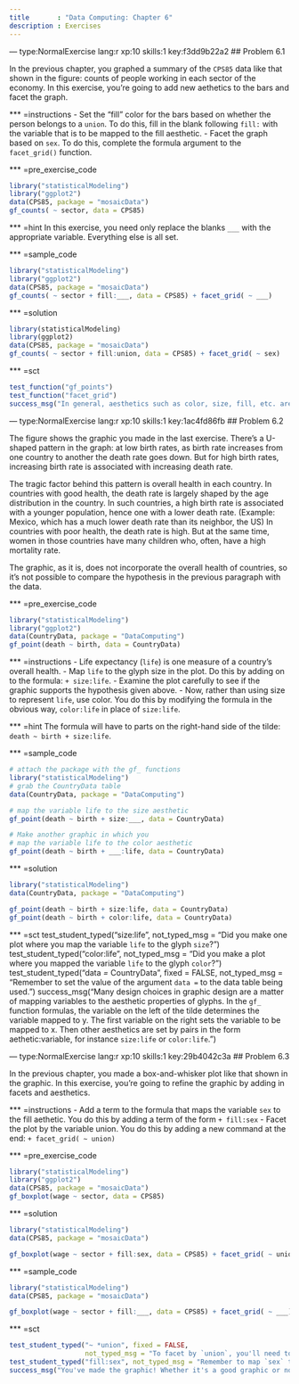 ```yaml
---
title       : "Data Computing: Chapter 6"
description : Exercises
---
```


--- type:NormalExercise lang:r xp:10 skills:1 key:f3dd9b22a2
## Problem 6.1

In the previous chapter, you graphed a summary of the `CPS85` data like that shown in the figure: counts of people working in each sector of the economy. In this exercise, you're going to add new aethetics to the bars and facet the graph.

*** =instructions
- Set the "fill" color for the bars based on whether the person belongs to a `union`. To do this, fill in the blank following `fill:` with the variable that is to be mapped to the fill aesthetic.
- Facet the graph based on `sex`. To do this, complete the formula argument to the `facet_grid()` function.

*** =pre_exercise_code
```r
library("statisticalModeling")
library("ggplot2")
data(CPS85, package = "mosaicData")
gf_counts( ~ sector, data = CPS85)
```

*** =hint
In this exercise, you need only replace the blanks `___` with the appropriate variable. Everything else is all set.


*** =sample_code
```r
library("statisticalModeling")
library("ggplot2")
data(CPS85, package = "mosaicData")
gf_counts( ~ sector + fill:___, data = CPS85) + facet_grid( ~ ___)
```


*** =solution
```r
library(statisticalModeling)
library(ggplot2)
data(CPS85, package = "mosaicData")
gf_counts( ~ sector + fill:union, data = CPS85) + facet_grid( ~ sex)
```

*** =sct
```r
test_function("gf_points")
test_function("facet_grid")
success_msg("In general, aesthetics such as color, size, fill, etc. are mapped to variables by adding into the formula a component in the form `aesthetic:variable`.")
```

--- type:NormalExercise lang:r xp:10 skills:1 key:1ac4fd86fb
## Problem 6.2

The figure shows the graphic you made in the last exercise. There's a U-shaped pattern in the graph: at low birth rates, as birth rate increases from one country to another the death rate goes down. But for high birth rates, increasing birth rate is associated with increasing death rate.

The tragic factor behind this pattern is overall health in each country. In countries with good health, the death rate is largely shaped by the age distribution in the country. In such countries, a high birth rate is associated with a younger population, hence one with a lower death rate. (Example: Mexico, which has a much lower death rate than its neighbor, the US) In countries with poor health, the death rate is high. But at the same time, women in those countries have many children who, often, have a high mortality rate.

The graphic, as it is, does not incorporate the overall health of countries, so it's not possible to compare the hypothesis in the previous paragraph with the data.

*** =pre_exercise_code
```r
library("statisticalModeling")
library("ggplot2")
data(CountryData, package = "DataComputing")
gf_point(death ~ birth, data = CountryData)
```

*** =instructions
- Life expectancy (`life`) is one measure of a country's overall health.
- Map `life` to the glyph size in the plot. Do this by adding on to the formula: `+ size:life`.
- Examine the plot carefully to see if the graphic supports the hypothesis given above.
- Now, rather than using size to represent `life`, use color. You do this by modifying the formula in the obvious way, `color:life` in place of `size:life`.


*** =hint
The formula will have to parts on the right-hand side of the tilde: `death ~ birth + size:life`. 

*** =sample_code
```r
# attach the package with the gf_ functions
library("statisticalModeling")
# grab the CountryData table
data(CountryData, package = "DataComputing")

# map the variable life to the size aesthetic
gf_point(death ~ birth + size:___, data = CountryData)

# Make another graphic in which you
# map the variable life to the color aesthetic
gf_point(death ~ birth + ___:life, data = CountryData)
```

*** =solution
```r
library("statisticalModeling")
data(CountryData, package = "DataComputing")

gf_point(death ~ birth + size:life, data = CountryData)
gf_point(death ~ birth + color:life, data = CountryData)
```

*** =sct
test_student_typed("size:life", not_typed_msg = "Did you make one plot where you map the variable `life` to the glyph `size`?")
test_student_typed("color:life", not_typed_msg = "Did you make a plot where you mapped the variable `life` to the glyph `color`?")
test_student_typed("data *= *CountryData", fixed = FALSE, not_typed_msg = "Remember to set the value of the argument `data = ` to the data table being used.")
success_msg("Many design choices in graphic design are a matter of mapping variables to the aesthetic properties of glyphs.  In the `gf_` function formulas, the variable on the left of the tilde determines the variable mapped to y. The first variable on the right sets the variable to be mapped to x. Then other aesthetics are set by pairs in the form aethetic:variable, for instance `size:life` or `color:life`.")

--- type:NormalExercise lang:r xp:10 skills:1  key:29b4042c3a
## Problem 6.3

In the previous chapter, you made a box-and-whisker plot like that shown in the graphic. In this exercise, you're going to refine the graphic by adding in facets and aesthetics.

*** =instructions
- Add a term to the formula that maps the variable `sex` to the fill aethetic. You do this by adding a term of the form `+ fill:sex`
- Facet the plot by the variable union. You do this by adding a new command at the end: `+ facet_grid( ~ union)`

*** =pre_exercise_code
```r
library("statisticalModeling")
library("ggplot2")
data(CPS85, package = "mosaicData")
gf_boxplot(wage ~ sector, data = CPS85)
```

*** =solution
```r
library("statisticalModeling")
data(CPS85, package = "mosaicData")

gf_boxplot(wage ~ sector + fill:sex, data = CPS85) + facet_grid( ~ union)
```

*** =sample_code
```r
library("statisticalModeling")
data(CPS85, package = "mosaicData")

gf_boxplot(wage ~ sector + fill:___, data = CPS85) + facet_grid( ~ ___)
```

*** =sct
```r
test_student_typed("~ *union", fixed = FALSE,
                   not_typed_msg = "To facet by `union`, you'll need to give the appropriate formula as an argument to `facet_grid()`.")
test_student_typed("fill:sex", not_typed_msg = "Remember to map `sex` to the `fill` aesthetic in the formula for `gf_boxplot()`.")
success_msg("You've made the graphic! Whether it's a good graphic or not depends on what you're trying to show. This one puts the wages of men and women next to each other for each sector, which is good for comparing wages between the sexes. But for other purposes it might be appropriate to put side by side the wages for union and non-union workers, or to facet by `sector`. Different arrangements of the data can reveal different aspects of the data.")
```













